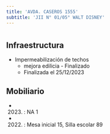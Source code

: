 ```yaml
---
title: 'AVDA. CASEROS 1555'
subtitle: 'JII N° 01/05° WALT DISNEY'
---
```


#
## Infraestructura

* Impermeabilización de techos 
    + mejora edilicia - Finalizado 
    + Finalizada el 25/12/2023 






## Mobiliario

*  (2023) : NA 1 

*  (2022) : Mesa inicial 15, Silla escolar 89 




